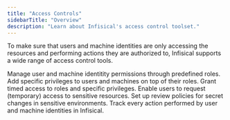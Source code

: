 ```yaml
---
title: "Access Controls"
sidebarTitle: "Overview"
description: "Learn about Infisical's access control toolset."
---
```


To make sure that users and machine identities are only accessing the resources and performing actions they are authorized to, Infisical supports a wide range of access control tools. 

<CardGroup cols={2}>
  <Card 
    title="Role-based Access Controls" 
    href="./role-based-access-controls" 
    icon="address-book" 
    color="#000000"
  >
    Manage user and machine identitity permissions through predefined roles. 
  </Card>
  <Card
    title="Additional Privileges"
    href="./additional-privileges"
    icon="ballot-check"
    color="#000000"
  >
    Add specific privileges to users and machines on top of their roles. 
  </Card>
  <Card 
    title="Temporary Access" 
    href="./temporary-access" 
    icon="clock" 
    color="#000000"
  >
    Grant timed access to roles and specific privileges. 
  </Card>
  <Card
    title="Access Requests"
    href="./access-requests"
    icon="check"
    color="#000000"
  >
    Enable users to request (temporary) access to sensitive resources. 
  </Card>
  <Card 
    title="Approval Workflows" 
    href="/documentation/platform/pr-workflows" 
    icon="thumbs-up" 
    color="#000000"
  >
    Set up review policies for secret changes in sensitive environments. 
  </Card>
  <Card
    title="Audit Logs"
    href="/documentation/platform/audit-logs"
    icon="list"
    color="#000000"
  >
    Track every action performed by user and machine identities in Infisical. 
  </Card>
</CardGroup>
